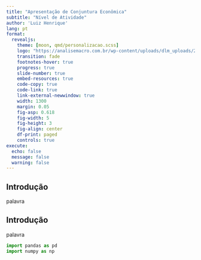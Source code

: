 ```yaml
---
title: "Apresentação de Conjuntura Econômica"
subtitle: "Nível de Atividade"
author: 'Luiz Henrique'
lang: pt
format: 
  revealjs:
    theme: [moon, qmd/personalizacao.scss]
    logo: "https://analisemacro.com.br/wp-content/uploads/dlm_uploads/2021/10/logo_am.png"
    transition: fade
    footnotes-hover: true
    progress: true
    slide-number: true
    embed-resources: true
    code-copy: true
    code-link: true
    link-external-newwindow: true
    width: 1300
    margin: 0.05
    fig-asp: 0.618
    fig-width: 5
    fig-height: 3
    fig-align: center
    df-print: paged
    controls: true
execute:
  echo: false
  message: false
  warning: false
---
```


## Introdução

palavra

## Introdução

palavra

```python
import pandas as pd
import numpy as np
```